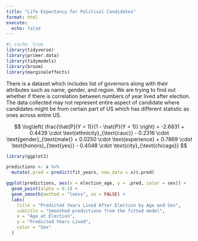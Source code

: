 ```yaml
---
title: "Life Expectancy for Political Candidates"
format: html
execute: 
  echo: false
---
```



```r
#| cache: true
library(tidyverse)
library(primer.data)
library(tidymodels)
library(broom)
library(marginaleffects)
```

There is a dataset which includes list of governors along with their attributes such as name, gender, and region.  We are trying to find out whether if there is correlation between numbers of year lived after election.  The data collected may not represent entire aspect of candidate where candidates might be from certain part of US which has different statistic as ones across entire US.

$$
\log\left( \frac{\hat{P}(Y = 1)}{1 - \hat{P}(Y = 1)} \right)
= -2.6831 + 0.4439 \cdot \text{ethnicity}_{\text{cauc}} 
- 0.2316 \cdot \text{gender}_{\text{male}} 
+ 0.0250 \cdot \text{experience} 
+ 0.7869 \cdot \text{honors}_{\text{yes}} 
- 0.4048 \cdot \text{city}_{\text{chicago}}
$$

```{=latex}
\begin{table}[ht]
\centering
\begin{tabular}{lrrrr}
\toprule
\textbf{Term} & \textbf{Estimate} & \textbf{Std. Error} & \textbf{Statistic} & \textbf{p-value} \\
\midrule
(Intercept)            & 19.32 & 22.01 & 0.88  & 0.380 \\
election\_age          & -0.06 &  0.37 & -0.15 & 0.879 \\
sexMale                & 53.30 & 22.10 & 2.41  & 0.016 \\
election\_age:sexMale  & -0.80 &  0.37 & -2.14 & 0.032 \\
\bottomrule
\end{tabular}
\caption{Logistic Regression Results from tidy()}
\end{table}
```


```r
library(ggplot2)

predictions <- x %>%
  mutate(.pred = predict(fit_years, new_data = x)$.pred)

ggplot(predictions, aes(x = election_age, y = .pred, color = sex)) +
  geom_point(alpha = 0.3) +
  geom_smooth(method = "loess", se = FALSE) +
  labs(
    title = "Predicted Years Lived After Election by Age and Sex",
    subtitle = "Smoothed predictions from the fitted model",
    x = "Age at Election",
    y = "Predicted Years Lived",
    color = "Sex"
  )
```